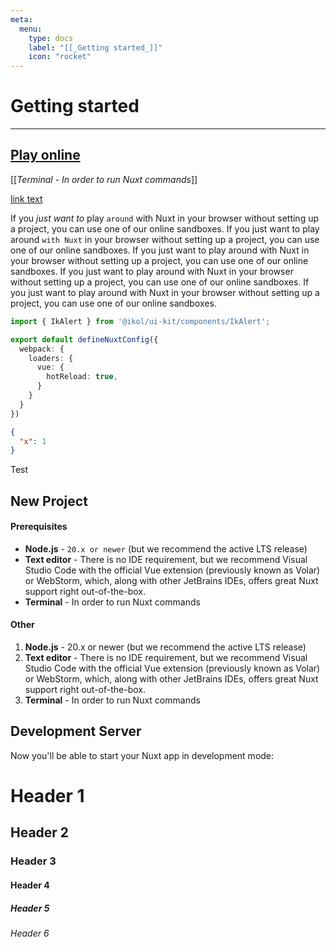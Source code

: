 ```yaml
---
meta:
  menu:
    type: docs
    label: "[[_Getting started_]]"
    icon: "rocket"
---
```



# Getting started

---

## [Play online](#x)

<IkAlert design="primary" icon="lightbulb">[[_Terminal - In order to run Nuxt commands_]]</IkAlert>

[link text](/)

If you *just want to* play `around` with Nuxt in your browser without setting up a project, you can use one of our online sandboxes.
If you just want to play around `with Nuxt` in your browser without setting up a project, you can use one of our online sandboxes.
If you just want to play around with Nuxt in your browser without setting up a project, you can use one of our online sandboxes.
If you just want to play around with Nuxt in your browser without setting up a project, you can use one of our online sandboxes.
If you just want to play around with Nuxt in your browser without setting up a project, you can use one of our online sandboxes.

```ts title="[[_This is my code_]]"
import { IkAlert } from '@ikol/ui-kit/components/IkAlert';

export default defineNuxtConfig({
  webpack: {
    loaders: {
      vue: {
        hotReload: true,
      }
    }
  }
})
```


```json title="[[_This is my code_]]"
{
  "x": 1
}
```

<div><IkButton append_icon='arrow-right' flat>Test</IkButton></div>

## New Project

#### Prerequisites

- **Node.js** - `20.x or newer` (but we recommend the active LTS release)
- **Text editor** - There is no IDE requirement, but we recommend Visual Studio Code with the official Vue extension (previously known as Volar) or WebStorm, which, along with other JetBrains IDEs, offers great Nuxt support right out-of-the-box.
- **Terminal** - In order to run Nuxt commands

#### Other

1. **Node.js** - 20.x or newer (but we recommend the active LTS release)
2. **Text editor** - There is no IDE requirement, but we recommend Visual Studio Code with the official Vue extension (previously known as Volar) or WebStorm, which, along with other JetBrains IDEs, offers great Nuxt support right out-of-the-box.
3. **Terminal** - In order to run Nuxt commands

## Development Server

Now you'll be able to start your Nuxt app in development mode:


# Header 1

## Header 2

### Header 3

#### Header 4

##### Header 5

###### Header 6